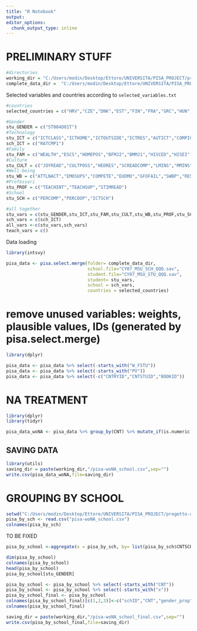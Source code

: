 ```yaml
---
title: "R Notebook"
output: 
editor_options: 
  chunk_output_type: inline
---
```


# PRELIMINARY STUFF

```r
#directories
working_dir = "C:/Users/modin/Desktop/Ettore/UNIVERSITA/PISA_PROJECT/progetto-applied/data"
complete_data_dir =  "C:/Users/modin/Desktop/Ettore/UNIVERSITA/PISA_PROJECT/Dataset_PISA/SPSS FORMAT"
```

Selected variables and countries according to `selected_variables.txt`

```r
#countries
selected_countries = c("HRV","CZE","DNK","EST","FIN","FRA","GRC","HUN","IRL","LTU","LUX","POL","SVK","SVN","ESP","SWE")

#Gender
stu_GENDER = c("ST004D01T")
#Technology
stu_ICT = c("ICTCLASS","ICTHOME","ICTOUTSIDE","ICTRES","AUTICT","COMPICT","INTICT","ENTUSE","HOMESCH","USESCH")
sch_ICT = c("RATCMP1")
#Family
stu_FAM = c("WEALTH","ESCS","HOMEPOS","BFMJ2","BMMJ1","HISCED","HISEI")
#Culture
stu_CULT = c("JOYREAD","CULTPOSS","HEDRES","SCREADCOMP","LMINS","MMINS")
#Well-being
stu_WB = c("ATTLNACT","EMOSUPS","COMPETE","EUDMO","GFOFAIL","SWBP","RESILIENCE","BELONG","BEINGBULLIED","PERFEED")
#Professori
stu_PROF = c("TEACHINT","TEACHSUP","STIMREAD")
#School
stu_SCH = c("PERCOMP","PERCOOP","ICTSCH")

#all together
stu_vars = c(stu_GENDER,stu_ICT,stu_FAM,stu_CULT,stu_WB,stu_PROF,stu_SCH)
sch_vars = c(sch_ICT)
all_vars <-c(stu_vars,sch_vars)
teach_vars = c()
```

Data loading

```r
library(intsvy)

pisa_data <- pisa.select.merge(folder= complete_data_dir,
                               school.file="CY07_MSU_SCH_QQQ.sav", 
                               student.file="CY07_MSU_STU_QQQ.sav",
                               student= stu_vars,
                               school = sch_vars,
                               countries = selected_countries)    
```

# remove unused variables: weights, plausible values, IDs (generated by pisa.select.merge)
```r
library(dplyr)

pisa_data <- pisa_data %>% select(-starts_with("W_FSTU")) 
pisa_data <- pisa_data %>% select(-starts_with("PV"))
pisa_data <- pisa_data %>% select(-c("CNTRYID","CNTSTUID","BOOKID")) 
```

# NA TREATMENT

```r
library(dplyr)
library(tidyr)

pisa_data_woNA <- pisa_data %>% group_by(CNT) %>% mutate_if(is.numeric, ~replace_na(.,median(., na.rm = TRUE)))
```

## SAVING DATA

```r
library(utils)
saving_dir = paste(working_dir,"/pisa-woNA_school.csv",sep="")
write.csv(pisa_data_woNA,file=saving_dir)
```

# GROUPING BY SCHOOL
```r
setwd("C:/Users/modin/Desktop/Ettore/UNIVERSITA/PISA_PROJECT/progetto-applied/data")
pisa_by_sch <- read.csv("pisa-woNA_school.csv")
colnames(pisa_by_sch)
```

TO BE FIXED

```r
pisa_by_school <-aggregate(x = pisa_by_sch, by= list(pisa_by_sch$CNTSCHID,pisa_by_sch$CNT), FUN=mean)
```


```r
dim(pisa_by_school)
colnames(pisa_by_school)
head(pisa_by_school)
pisa_by_school[stu_GENDER]
```
```r
pisa_by_school <- pisa_by_school %>% select(-starts_with("CNT")) 
pisa_by_school <- pisa_by_school %>% select(-starts_with("x")) 
pisa_by_school_final <- pisa_by_school
colnames(pisa_by_school_final)[c(1,2,3)]<-c("schID","CNT","gender_prop")
colnames(pisa_by_school_final)

```
```r
saving_dir = paste(working_dir,"/pisa-woNA_school_final.csv",sep="")
write.csv(pisa_by_school_final,file=saving_dir)
```



